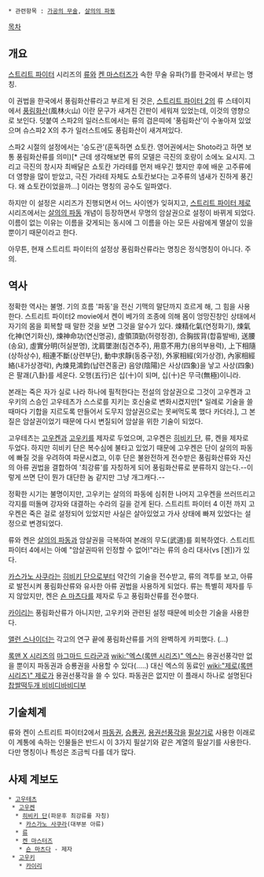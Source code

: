  * 관련항목 : [[가공의 무술]], [[살의의 파동]]
[[목차]]
== 개요 ==
[[스트리트 파이터]] 시리즈의 [[류]]와 [[켄 마스터즈]]가 속한 무술 유파(?)를 한국에서 부르는 명칭.

이 권법을 한국에서 풍림화산류라고 부르게 된 것은, [[스트리트 파이터 2]]의 류 스테이지에서 [[풍림화산]](風林火山) 이란 문구가 새겨진 간판이 세워져 있었는데, 이것의 영향으로 보인다. 덧붙여 스파2의 일러스트에서는 류의 검은띠에 '풍림화산'이 수놓아져 있었으며 슈스파2 X의 추가 일러스트에도 풍림화산이 새겨져있다.

스파2 시절의 설정에서는 '승도관'(훈독하면 쇼토칸. 영어권에서는 Shoto라고 하면 보통 풍림화산류를 의미)[* 근데 생각해보면 류의 모델은 극진의 호랑이 소에노 요시지. 그리고 극진의 창시자 최배달은 쇼토칸 가라테를 먼저 배우긴 했지만 후에 배운 고주류에 더 영향을 많이 받았고, 극진 가라테 자체도 쇼토칸보다는 고주류의 냄새가 진하게 풍긴다. 왜 쇼토칸이었을까...] 이라는 명칭의 공수도 일파였다.

하지만 이 설정은 시리즈가 진행되면서 어느 사이엔가 잊혀지고, [[스트리트 파이터 제로]] 시리즈에서는 [[살의의 파동]] 개념이 등장하면서 무명의 암살권으로 설정이 바뀌게 되었다. 이름이 없는 이유는 이름을 갖게되는 동시에 그 이름을 아는 모든 사람에게 멸살이 있을 뿐이기 때문이라고 한다.

아무튼, 현재 스트리트 파이터의 설정상 풍림화산류라는 명칭은 정식명칭이 아니다. 주의.

== 역사 ==
정확한 역사는 불명. 기의 흐름 '파동'을 전신 기맥의 말단까지 흐르게 해, 그 힘을 사용한다. 
스트리트 파이터2 movie에서 켄이 베가의 조종에 의해 몸이 엉망진창인 상태에서 자기의 몸을 회복할 때 말한 것을 보면 그것을 알수가 있다.
煉精化氣(연정화기), 煉氣化神(연기화신), 煉神命功(연신명공), 虛領頂勁(허령정경), 合胸拔背(합흉발배), 送腰(송요), 虛實分明(허실분명), 沈肩墜澍(침견추주), 用意不用力(용의부용력), 上下相隨(상하상수), 相連不斷(상련부단), 動中求靜(동중구정), 外家相經(외가상경), 內家相經絡(내가상경락), 內煉見鴻鈞(납련견홍균)
음양(陰陽)은 사상(四象)을 낳고 사상(四象)은 팔괘(八卦)를 세운다. 오행(五行)은 십(十)이 되며, 십(十)은 무극(無極)이니라.

본래는 죽은 자가 실로 나라 하나에 필적한다는 전설의 암살권으로 그것이 고우켄과 고우키의 스승인 고우테츠가 스스로를 지키는 호신술로 변화시켰지만[* 일례로 기술을 쓸때마다 기합을 지르도록 만들어서 도무지 암살권으로는 못써먹도록 했다 카더라.], 그 본질은 암살권이었기 때문에 다시 변질되어 암살을 위한 기술이 되었다.

고우테츠는 [[고우켄]]과 [[고우키]]를 제자로 두었으며, 고우켄은 [[히비키 단]], 류, 켄을 제자로 두었다. 하지만 히비키 단은 복수심에 불타고 있었기 때문에 고우켄은 단이 살의의 파동에 빠질 것을 우려하여 파문시켰고, 이후 단은 불완전하게 전수받은 풍림화산류와 자신의 아류 권법을 결합하여 '최강류'를 자칭하게 되어 풍림화산류로 분류하지 않는다.--이렇게 쓰면 단이 뭔가 대단한 놈 같지만 그냥 개그캐다.--

정확한 시기는 불명이지만, 고우키는 살의의 파동에 심취한 나머지 고우켄을 쓰러뜨리고 각지를 떠돌며 강자와 대결하는 수라의 길을 걷게 된다. 스트리트 파이터 4 이전 까지 고우켄은 죽은 걸로 설정되어 있었지만 사실은 살아있었고 가사 상태에 빠져 있었다는 설정으로 변경되었다.

류와 켄은 [[살의의 파동]]과 암살권을 극복하여 본래의 무도(武道)를 회복하였다. 스트리트 파이터 4에서는 아예 "암살권따위 인정할 수 없어!"라는 류의 승리 대사(vs [겐])가 있다.

[[카스가노 사쿠라]]는 [[히비키 단]]으로부터 약간의 기술을 전수받고, 류의 격투를 보고, 아류로 발전시켜 풍림화산류와 유사한 아류 권법을 사용하게 되었다. 류는 특별히 제자를 두지 않았지만, 켄은 [[숀 마츠다]]를 제자로 두고 풍림화산류를 전수했다.

[[카이리]]는 풍림화산류가 아니지만, 고우키와 관련된 설정 때문에 비슷한 기술을 사용한다. 

[[앨런 스나이더]]는 각고의 연구 끝에 풍림화산류를 거의 완벽하게 카피했다. (…)

[[록맨 X 시리즈]]의 [[마그마드 드라군]]과 [[wiki:"엑스(록맨 시리즈)" 엑스]]는 용권선풍각만 없을 뿐이지 파동권과 승룡권을 사용할 수 있다(.....) 대신 엑스의 동료인 [[wiki:"제로(록맨 시리즈)" 제로]]가 용권선풍각을 쓸 수 있다. 파동권은 없지만 이 플래시 하나로 설명된다 [http://gall.dcinside.com/list.php?id=hit&no=7191&page=1&search_pos=-4592&k_type=1000&keyword=%E6%AD%BB%E9%96%80&bbs= 찹쌀떡두개 비비디바비디부]

== 기술체계 ==
류와 켄이 스트리트 파이터2에서 [[파동권]], [[승룡권]], [[용권선풍각]]을 [[필살기]]로 사용한 이래로 이 계통에 속하는 인물들은 반드시 이 3가지 필살기와 같은 계열의 필살기를 사용한다. 다만 명칭이나 특성은 조금씩 다를 데가 많다.

== 사제 계보도 == 
 * [[고우테츠]]
  * [[고우켄]]
   * [[히비키 단]](파문후 최강류를 자칭)
    * [[카스가노 사쿠라]](대부분 아류)
   * [[류]]
   * [[켄 마스터즈]]
    * [[숀 마츠다]] - 제자
  * [[고우키]]
    * [[카이리]]
